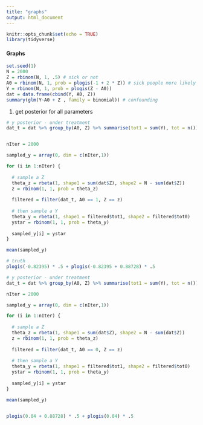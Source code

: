 ```yaml
---
title: "graphs"
output: html_document
---
```


```r
knitr::opts_chunk$set(echo = TRUE)
library(tidyverse)
```

#### Graphs

```r
set.seed(1)
N = 2000
Z = rbinom(N, 1, .5) # sick or not
A0 = rbinom(N, 1, prob = plogis(-1 + 2 * Z)) # sick people more likely to get treatment
Y = rbinom(N, 1, prob = plogis(Z - A0))
dat = data.frame(cbind(Y, A0, Z))
summary(glm(Y~A0 + Z , family = binomial)) # confounding
```


1. get posterior for all parameters

```r

# y posterior - under treatment
dat_t = dat %>% group_by(A0, Z) %>% summarise(tot1 = sum(Y), tot = n()) %>% mutate(tot0 = tot - tot1)


nIter = 2000

sampled_y = array(0, dim = c(nIter,1))

for (i in 1:nIter) {
  
  # sample a Z
  theta_z = rbeta(1, shape1 = sum(dat$Z), shape2 = N - sum(dat$Z))
  z = rbinom(1, 1, prob = theta_z)
  
  filtered = filter(dat_t, A0 == 1, Z == z)
  
  # then sample a Y
  theta_y = rbeta(1, shape1 = filtered$tot1, shape2 = filtered$tot0)
  ystar = rbinom(1, 1, prob = theta_y)
  
  sampled_y[i] = ystar
}

mean(sampled_y)

# truth 
plogis(-0.82395) * .5 + plogis(-0.82395 + 0.88728) * .5

```


```r
# y posterior - under treatment
dat_t = dat %>% group_by(A0, Z) %>% summarise(tot1 = sum(Y), tot = n()) %>% mutate(tot0 = tot - tot1)

nIter = 2000

sampled_y = array(0, dim = c(nIter,1))

for (i in 1:nIter) {
  
  # sample a Z
  theta_z = rbeta(1, shape1 = sum(dat$Z), shape2 = N - sum(dat$Z))
  z = rbinom(1, 1, prob = theta_z)
  
  filtered = filter(dat_t, A0 == 0, Z == z)
  
  # then sample a Y
  theta_y = rbeta(1, shape1 = filtered$tot1, shape2 = filtered$tot0)
  ystar = rbinom(1, 1, prob = theta_y)
  
  sampled_y[i] = ystar
}

mean(sampled_y)


plogis(0.04 + 0.88728) * .5 + plogis(0.04) * .5

```



